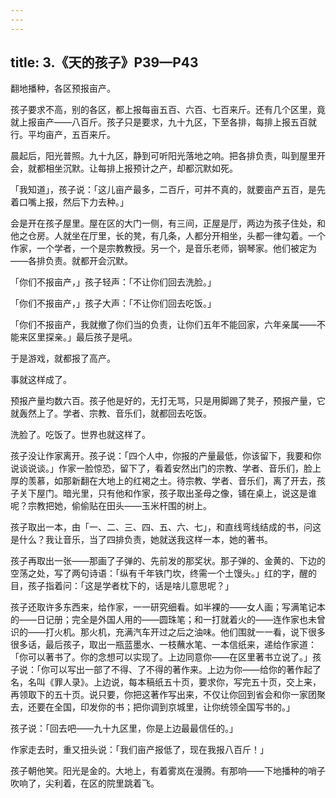 ```yaml
---
---
---
```

title: 3.《天的孩子》P39—P43
---





翻地播种，各区预报亩产。

孩子要求不高，别的各区，都上报每亩五百、六百、七百来斤。还有几个区里，竟就上报亩产——八百斤。孩子只是要求，九十九区，下至各排，每排上报五百就行。平均亩产，五百来斤。

晨起后，阳光普照。九十九区，静到可听阳光落地之响。把各排负责，叫到屋里开会，就都相坐沉默。让每排上报预计之产，却都沉默如死。

「我知道」，孩子说：「这儿亩产最多，二百斤，可并不真的，就要亩产五百，是先着口嘴上报，然后下力去种。」

会是开在孩子屋里。屋在区的大门一侧，有三间，正屋是厅，两边为孩子住处，和他之仓房。人就坐在厅里，长的凳，有几条，人都分开相坐，头都一律勾着。一个作家，一个学者，一个是宗教教授。另一个，是音乐老师，钢琴家。他们被定为——各排负责。就都开会沉默。

「你们不报亩产，」孩子轻声：「不让你们回去洗脸。」

「你们不报亩产，」孩子大声：「不让你们回去吃饭。」

「你们不报亩产，我就撤了你们当的负责，让你们五年不能回家，六年亲属——不能来区里探亲。」最后孩子是吼。

于是游戏，就都报了高产。

事就这样成了。

预报产量均数六百。孩子他是好的，无打无骂，只是用脚踢了凳子，预报产量，它就轰然上了。学者、宗教、音乐们，就都回去吃饭。

洗脸了。吃饭了。世界也就这样了。

孩子没让作家离开。孩子说：「四个人中，你报的产量最低，你该留下，我要和你说谈说谈。」作家一脸惊恐，留下了，看着安然出门的宗教、学者、音乐们，脸上厚的羡慕，如那新翻在大地上的红褐之土。待宗教、学者、音乐们，离了开去，孩子关下屋门。暗光里，只有他和作家，孩子取出圣母之像，铺在桌上，说这是谁呢？宗教把她，偷偷贴在田头——玉米杆围的树上。

孩子取出一本，由「一、二、三、四、五、六、七」，和直线弯线结成的书，问这是什么？我让音乐，当了四排负责，她就送我这样一本，她的著书。

孩子再取出一张——那画了子弹的、先前发的那奖状。那子弹的、金黄的、下边的空荡之处，写了两句诗语：「纵有千年铁门坎，终需一个土馒头。」红的字，醒的目，孩子指着问：「这是学者枕下的，话是啥儿意思呢？」

孩子还取许多东西来，给作家，一一研究细看。如半裸的——女人画；写满笔记本的——日记册；完全是外国人用的——圆珠笔；和一打就着火的——连作家也未曾识的——打火机。那火机，充满汽车开过之后之油味。他们围就一一看，说下很多很多话，最后孩子，取出一瓶蓝墨水、一枝蘸水笔、一本信纸来，递给作家道：「你可以著书了。你的念想可以实现了。上边同意你——在区里著书立说了。」孩子说：「你可以写出一部了不得、了不得的著作来。上边为你——给你的著作起了名，名叫《罪人录》。上边说，每本稿纸五十页，要求你，写完五十页，交上来，再领取下的五十页。说只要，你把这著作写出来，不仅让你回到省会和你一家团聚去，还要在全国，印发你的书；把你调到京城里，让你统领全国写书的。」

孩子说：「回去吧——九十九区里，你是上边最最信任的。」

作家走去时，重又扭头说：「我们亩产报低了，现在我报八百斤！」

孩子朝他笑。阳光是金的。大地上，有着雾岚在漫腾。有那响——下地播种的哨子吹响了，尖利着，在区的院里跳着飞。